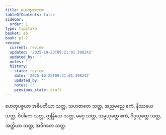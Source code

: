 ```yaml
---
title: ဟေတုသဘာဂ
tableOfContents: false
sidebar:
  order: 1
type: tipitaka
basket: ab
book: p1-2
review:
  current: review
  updated: '2025-10-23T09:21:01.398242'
  updated_by: ''
  notes: ''
  history:
  - state: review
    date: '2025-10-23T09:21:01.398242'
    updated_by: ''
    notes: ''
    previous_state: draft
---
```



<ReviewStatus review={frontmatter.review} showDetails={true} />

<HypothesisAnnotation frontmatter={frontmatter} />

<DynamicBreadcrumb />

<Division number="57" book="p1-2" e="ch" v="37" p="488">

<Paragraph number="3062" book="p1-2">
ဟေတုပစ္စယာ အဓိပတိယာ သတ္တ, သဟဇာတေ သတ္တ, အညမညေ ဧကံ, နိဿယေ သတ္တ, ဝိပါကေ သတ္တ, ဣန္ဒြိယေ သတ္တ, မဂ္ဂေ သတ္တ, သမ္ပယုတ္တေ ဧကံ, ဝိပ္ပယုတ္တေ သတ္တ, အတ္ထိယာ သတ္တ, အဝိဂတေ သတ္တ.
</Paragraph>
</Division>